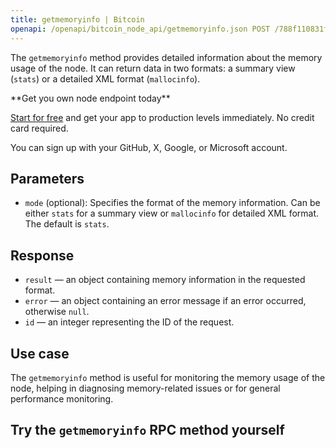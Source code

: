 ---
title: getmemoryinfo | Bitcoin
openapi: /openapi/bitcoin_node_api/getmemoryinfo.json POST /788f110831fe13808302bd79796d55e8
---

The `getmemoryinfo` method provides detailed information about the memory usage of the node. It can return data in two formats: a summary view (`stats`) or a detailed XML format (`mallocinfo`).

<Check>
**Get you own node endpoint today**

[Start for free](https://console.chainstack.com/) and get your app to production levels immediately. No credit card required.

You can sign up with your GitHub, X, Google, or Microsoft account.
</Check>


## Parameters

* `mode` (optional): Specifies the format of the memory information. Can be either `stats` for a summary view or `mallocinfo` for detailed XML format. The default is `stats`.

## Response

* `result` — an object containing memory information in the requested format.
* `error` — an object containing an error message if an error occurred, otherwise `null`.
* `id` — an integer representing the ID of the request.

## Use case

The `getmemoryinfo` method is useful for monitoring the memory usage of the node, helping in diagnosing memory-related issues or for general performance monitoring.

## Try the `getmemoryinfo` RPC method yourself